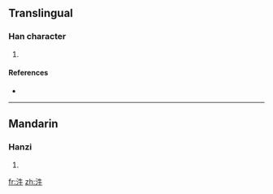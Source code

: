 ==Translingual==

===Han character===
{{Han char|rn=85|rad=水|as=04|sn=7|four=|canj=水竹手 (EHQ), X水竹手 (XEHQ)}}

# {{defn|Han|sort=水04}}

====References====
* {{Han ref|kx=0609.050|dkj=17176|dj=1002.020|hdz=31566.020|uh=6C7C|ud=27772}}

----

==Mandarin==

===Hanzi===
{{cmn-hanzi|pin=[[niōu]] ([[niou1]])|wg=<sup>1</sup>}}

# {{defn|Mandarin}}

[[fr:汼]]
[[zh:汼]]